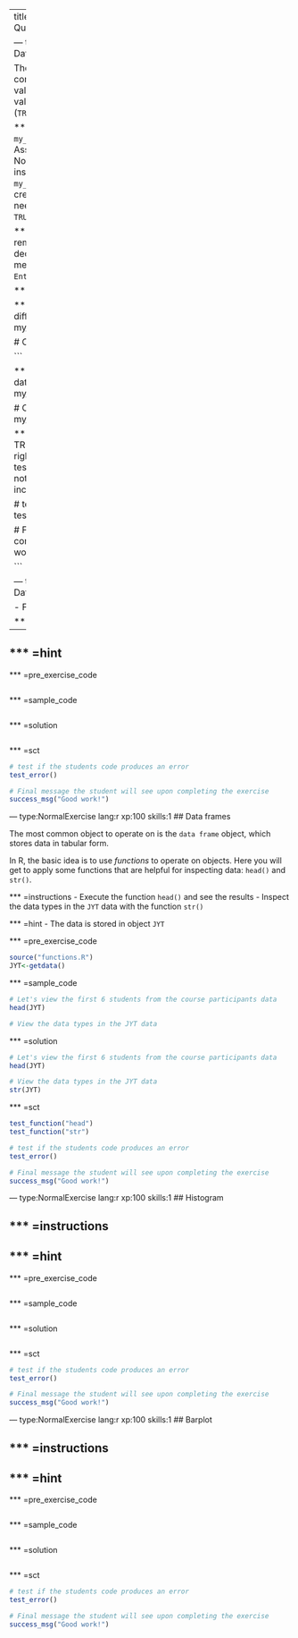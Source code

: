 ---
title       : R data and variable types
description : Quick overview to R data and variable types.

--- type:NormalExercise lang:r xp:100 skills:1
## Data types in R (1)

There are different data types in R. The most commonly used are
- Numbers and decimal values are called numeric
- Text or character values are called characters
- Boolean values (`TRUE` or `FALSE`) are called logical

*** =instructions
- Create character object `my_initials` by assigning your initials in it.
- Assign the number 10.5 in `my_numeric_object`. Note that the decimal separator in R is dot instead of comma. 
- Create the object `my_boolean` by executing the line. Note that when creating boolean values, no quotation marks are needed.
- Change the value of `my_boolean` to `TRUE`
- str()?

*** =hint
- When creating a character object, remember to use quotation marks.
- Dot is the decimal mark in R:  `2.5` is decimal number but `2,5` means a different thing!
- Remember that `Ctrl + Enter` executes a single row.

*** =pre_exercise_code
```r
```

*** =sample_code
```r
# Create objects with different data types
my_initials<-
my_numeric_object<-
my_boolean<-FALSE

# Change the value of my_boolean to TRUE


```

*** =solution
```r
# Create objects with different data types
my_initials<-"E.K."
my_numeric_object<-10.5
my_boolean<-FALSE

# Change the value of my_boolean
my_boolean<-TRUE
```

*** =sct
```r
test_student_typed("my_boolean<-TRUE", not_typed_msg="Something is not quite right with my_boolean")
test_object("my_initials")
test_student_typed("my_numeric_object<-10.5", not_typed_msg="Object my_numeric is incorrect")

# test if the students code produces an error
test_error()

# Final message the student will see upon completing the exercise
success_msg("Good work!")

```

--- type:NormalExercise lang:r xp:100 skills:1
## Data types in R (2)

- Factors and `cut()`

*** =instructions
- 

*** =hint
- 

*** =pre_exercise_code
```r
```

*** =sample_code
```r
```

*** =solution
```r
```

*** =sct
```r
# test if the students code produces an error
test_error()

# Final message the student will see upon completing the exercise
success_msg("Good work!")

```

--- type:NormalExercise lang:r xp:100 skills:1
## Data frames

The most common object to operate on is the `data frame` object, which stores data in tabular form.

In R, the basic idea is to use *functions* to operate on objects. Here you will get to apply some functions that are helpful for inspecting data: `head()` and `str()`.

*** =instructions
- Execute the function `head()` and see the results
- Inspect the data types in the `JYT` data with the function `str()`

*** =hint
- The data is stored in object `JYT`

*** =pre_exercise_code
```r
source("functions.R")
JYT<-getdata()
```

*** =sample_code
```r
# Let's view the first 6 students from the course participants data
head(JYT)

# View the data types in the JYT data


```

*** =solution
```r
# Let's view the first 6 students from the course participants data
head(JYT)

# View the data types in the JYT data
str(JYT)
```

*** =sct
```r
test_function("head")
test_function("str")

# test if the students code produces an error
test_error()

# Final message the student will see upon completing the exercise
success_msg("Good work!")

```

--- type:NormalExercise lang:r xp:100 skills:1
## Histogram


*** =instructions
- 

*** =hint
- 

*** =pre_exercise_code
```r
```

*** =sample_code
```r
```

*** =solution
```r
```

*** =sct
```r
# test if the students code produces an error
test_error()

# Final message the student will see upon completing the exercise
success_msg("Good work!")

```

--- type:NormalExercise lang:r xp:100 skills:1
## Barplot


*** =instructions
- 

*** =hint
- 

*** =pre_exercise_code
```r
```

*** =sample_code
```r
```

*** =solution
```r
```

*** =sct
```r
# test if the students code produces an error
test_error()

# Final message the student will see upon completing the exercise
success_msg("Good work!")

```


